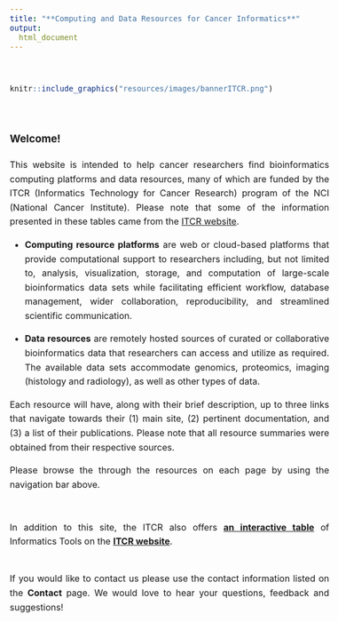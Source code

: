 ```yaml
---
title: "**Computing and Data Resources for Cancer Informatics**"
output:
  html_document
---
```


<style type="text/css">
  body{
  font-size: 12pt;
  line-height: 1.6;
  text-align: justify;
  text-justify: inter-word;
}
</style>

<br>

```r
knitr::include_graphics("resources/images/bannerITCR.png")
```

<br> 

### **Welcome!**

This website is intended to help cancer researchers find bioinformatics computing platforms and data resources, many of which are funded by the ITCR (Informatics Technology for Cancer Research) program of the NCI (National Cancer Institute). Please note that some of the information presented in these tables came from the [ITCR website](https://itcr.cancer.gov/informatics-tools).

  - **Computing resource platforms** are web or cloud-based platforms that provide computational support to researchers including, but not limited to, analysis, visualization, storage, and computation of large-scale bioinformatics data sets while facilitating efficient workflow,  database management, wider collaboration,  reproducibility, and streamlined scientific communication.  
  
  - **Data resources** are remotely hosted sources of curated or collaborative bioinformatics data that researchers can access and utilize as required. The available data sets accommodate genomics, proteomics, imaging (histology and radiology), as well as other types of data.

Each resource will have, along with their brief description, up to three links that navigate towards their (1) main site, (2) pertinent documentation, and (3) a list of their publications. Please note that all resource summaries were obtained from their respective sources.  

Please browse the through the resources on each page by using the navigation bar above.  
<br> <br>
In addition to this site, the ITCR also offers **[an interactive table](https://itcr.cancer.gov/informatics-tools)** of Informatics Tools on the **[ITCR website](https://itcr.cancer.gov/)**. 
<br><br>

If you would like to contact us please use the contact information listed on the **Contact** page. We would love to hear your questions, feedback and suggestions!  
